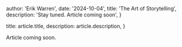 
  author: 'Erik Warren',
  date: '2024-10-04',
  title: 'The Art of Storytelling',
  description:
    'Stay tuned.  Article coming soon',
}

  title: article.title,
  description: article.description,
}


Article coming soon.
